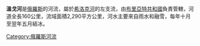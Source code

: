 '''溫戈河'''是[[俄羅斯|俄羅斯]]的河流，屬於[[希洛克河|希洛克河]]的左支流，由[[布里亞特共和國|布里亞特共和國]]負責管轄，河道全長160公里，流域面積2,290平方公里，河水主要來自雨水和融雪，每年十月至翌年五月結冰。

{{Russia-geo-stub}}
[[Category:俄羅斯河流|Category:俄羅斯河流]]